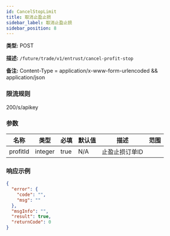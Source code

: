 ```yaml
---
id: CancelStopLimit
title: 取消止盈止损
sidebar_label: 取消止盈止损
sidebar_position: 8
---
```


**类型:** POST

**描述:** `/future/trade/v1/entrust/cancel-profit-stop`

**备注:** Content-Type = application/x-www-form-urlencoded && application/json

### 限流规则

200/s/apikey

### 参数

| 名称     | 类型    | 必填 | 默认值 | 描述           | 范围 |
| -------- | ------- | ---- | ------ | -------------- | ---- |
| profitId | integer | true | N/A    | 止盈止损订单ID |      |

### 响应示例

```json title="响应"
{
  "error": {
    "code": "",
    "msg": ""
  },
  "msgInfo": "",
  "result": true,
  "returnCode": 0
}
```